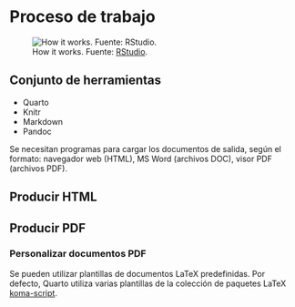# Proceso de trabajo

![How it works. Fuente: [RStudio](https://quarto.org/docs/get-started/hello/rstudio.html#how-it-works).](img/rstudio-qmd-how-it-works.png){#fig-how-it-works}

## Conjunto de herramientas

- Quarto
- Knitr
- Markdown
- Pandoc

Se necesitan programas para cargar los documentos de salida, según el formato: navegador
web (HTML), MS Word (archivos DOC), visor PDF (archivos PDF).


## Producir HTML

## Producir PDF


### Personalizar documentos PDF

Se pueden utilizar plantillas de documentos LaTeX predefinidas. Por defecto, Quarto utiliza
varias plantillas de la colección de paquetes LaTeX [koma-script](https://ctan.org/pkg/koma-script).



